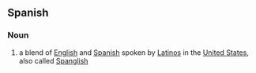 ==Spanish==
===Noun===

#a blend of [[English]] and [[Spanish]] spoken by [[Latino]]s in the [[United States]], also called [[Spanglish]]